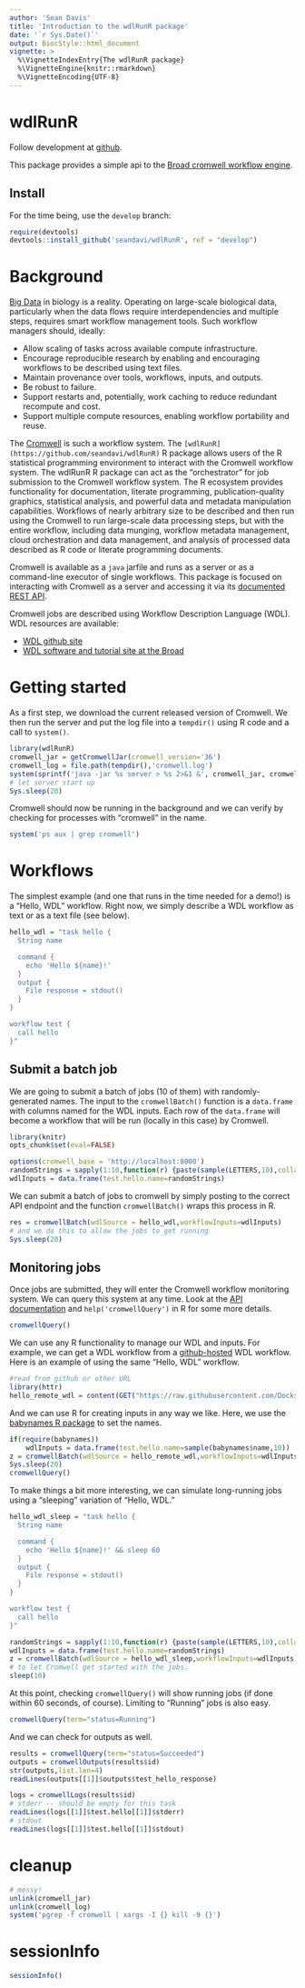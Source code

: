 ```yaml
--- 
author: 'Sean Davis' 
title: 'Introduction to the wdlRunR package'
date: '`r Sys.Date()`' 
output: BiocStyle::html_document 
vignette: >
  %\VignetteIndexEntry{The wdlRunR package}
  %\VignetteEngine{knitr::rmarkdown} 
  %\VignetteEncoding{UTF-8}
---
```


# wdlRunR

Follow development at [github](https://github.com/seandavi/wdlRunR).

This package provides a simple api to the [Broad cromwell workflow
engine](https://github.com/broadinstitute/cromwell).

## Install

For the time being, use the `develop` branch:

```r
require(devtools)
devtools::install_github('seandavi/wdlRunR', ref = "develop")
```

# Background

[Big Data](https://en.wikipedia.org/wiki/Big_data) in biology is a
reality. Operating on large-scale biological data, particularly when
the data flows require interdependencies and multiple steps, requires
smart workflow management tools. Such workflow managers should,
ideally:

- Allow scaling of tasks across available compute infrastructure.
- Encourage reproducible research by enabling and encouraging
  workflows to be described using text files.
- Maintain provenance over tools, workflows, inputs, and outputs.
- Be robust to failure.
- Support restarts and, potentially, work caching to reduce redundant
  recompute and cost.
- Support multiple compute resources, enabling workflow portability
  and reuse.

The [Cromwell](https://github.com/broadinstitute/cromwell) is such a
workflow system. The
`[wdlRunR](https://github.com/seandavi/wdlRunR)` R package allows
users of the R statistical programming environment to interact with
the Cromwell workflow system. The wdlRunR R package can act as the
"orchestrator" for job submission to the Cromwell workflow system. The
R ecosystem provides functionality for documentation, literate
programming, publication-quality graphics, statistical analysis, and
powerful data and metadata manipulation capabilities. Workflows of
nearly arbitrary size to be described and then run using the Cromwell
to run large-scale data processing steps, but with the entire
workflow, including data munging, workflow metadata management, cloud
orchestration and data management, and analysis of processed data
described as R code or literate programming documents.

Cromwell is available as a `java` jarfile and runs as a server or as a
command-line executor of single workflows. This package is focused on
interacting with Cromwell as a server and accessing it via
its
[documented REST API](https://github.com/broadinstitute/cromwell#rest-api).

Cromwell jobs are described using Workflow Description Language
(WDL). WDL resources are available:

- [WDL github site](https://github.com/broadinstitute/wdl)
- [WDL software and tutorial site at the Broad](https://software.broadinstitute.org/wdl/)

# Getting started

As a first step, we download the current released version of
Cromwell. We then run the server and put the log file into a
`tempdir()` using R code and a call to `system()`.

```r
library(wdlRunR)
cromwell_jar = getCromwellJar(cromwell_version='36')
cromwell_log = file.path(tempdir(),'cromwell.log')
system(sprintf('java -jar %s server > %s 2>&1 &', cromwell_jar, cromwell_log))
# let server start up
Sys.sleep(20)
```

Cromwell should now be running in the background and we can verify by
checking for processes with "cromwell" in the name.

```r
system('ps aux | grep cromwell')
```
# Workflows

The simplest example (and one that runs in the time needed for a
demo!) is a "Hello, WDL" workflow. Right now, we simply describe a WDL
workflow as text or as a text file (see below).

```r
hello_wdl = "task hello {
  String name

  command {
    echo 'Hello ${name}!'
  }
  output {
    File response = stdout()
  }
}

workflow test {
  call hello
}"
```

## Submit a batch job

We are going to submit a batch of jobs (10 of them) with
randomly-generated names. The input to the `cromwellBatch()` function
is a `data.frame` with columns named for the WDL inputs. Each row of
the `data.frame` will become a workflow that will be run (locally in
this case) by Cromwell.

```r
library(knitr)
opts_chunk$set(eval=FALSE)
```

```r
options(cromwell_base = 'http://localhost:8000')
randomStrings = sapply(1:10,function(r) {paste(sample(LETTERS,10),collapse="")})
wdlInputs = data.frame(test.hello.name=randomStrings)
```
We can submit a batch of jobs to cromwell by simply posting to the
correct API endpoint and the function `cromwellBatch()` wraps this
process in R.

```r
res = cromwellBatch(wdlSource = hello_wdl,workflowInputs=wdlInputs)
# and we do this to allow the jobs to get running
Sys.sleep(20)
```

## Monitoring jobs

Once jobs are submitted, they will enter the Cromwell workflow
monitoring system. We can query this system at any time. Look at
the [API documentation]() and `help('cromwellQuery')` in R for some
more details.

```r
cromwellQuery()
```

We can use any R functionality to manage our WDL and inputs. For
example, we can get a WDL workflow from
a
[github-hosted](https://github.com/DockstoreTestUser/dockstore-whalesay/blob/master/Dockstore.wdl) WDL
workflow. Here is an example of using the same "Hello, WDL" workflow.

```r
#read from github or other URL
library(httr)
hello_remote_wdl = content(GET("https://raw.githubusercontent.com/DockstoreTestUser/dockstore-whalesay/master/Dockstore.wdl"),'text')
```
And we can use R for creating inputs in any way we like. Here, we use
the
[babynames R package](https://cran.r-project.org/package=babynames) to
set the names.

```r
if(require(babynames))
    wdlInputs = data.frame(test.hello.name=sample(babynames$name,10))
z = cromwellBatch(wdlSource = hello_remote_wdl,workflowInputs=wdlInputs)
Sys.sleep(20)
cromwellQuery()
```

To make things a bit more interesting, we can simulate long-running
jobs using a "sleeping" variation of "Hello, WDL."


```r
hello_wdl_sleep = "task hello {
  String name

  command {
    echo 'Hello ${name}!' && sleep 60
  }
  output {
    File response = stdout()
  }
}

workflow test {
  call hello
}"
```

```r
randomStrings = sapply(1:10,function(r) {paste(sample(LETTERS,10),collapse="")})
wdlInputs = data.frame(test.hello.name=randomStrings)
z = cromwellBatch(wdlSource = hello_wdl_sleep,workflowInputs=wdlInputs)
# to let Cromwell get started with the jobs.
sleep(10)
```

At this point, checking `cromwellQuery()` will show running jobs (if
done within 60 seconds, of course). Limiting to "Running" jobs is also
easy.

```r
cromwellQuery(term="status=Running")
```

And we can check for outputs as well.

```r
results = cromwellQuery(term="status=Succeeded")
outputs = cromwellOutputs(results$id)
str(outputs,list.len=4)
readLines(outputs[[1]]$outputs$test_hello_response)
```

```r
logs = cromwellLogs(results$id)
# stderr -- should be empty for this task
readLines(logs[[1]]$test.hello[[1]]$stderr)
# stdout
readLines(logs[[1]]$test.hello[[1]]$stdout)
```

# cleanup

```r
# messy!
unlink(cromwell_jar)
unlink(cromwell_log)
system('pgrep -f cromwell | xargs -I {} kill -9 {}')
```

# sessionInfo

```r
sessionInfo()
```
